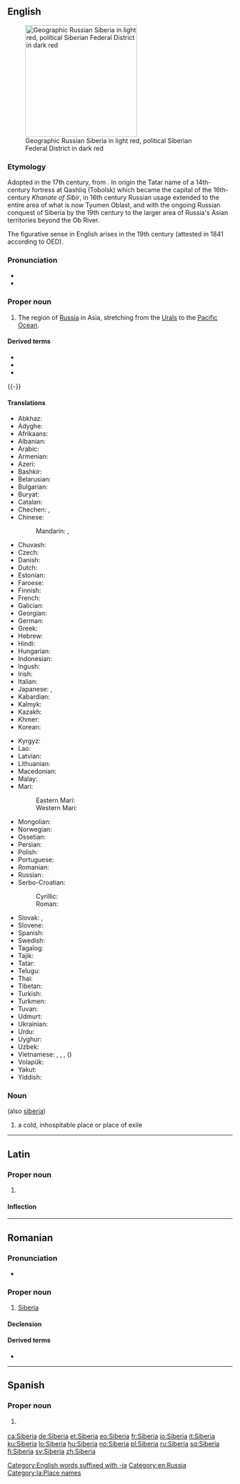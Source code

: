 {{also|siberià|Sibéria|Sibèria}}
==English==
{{wikipedia}}
[[Image:Siberia Federal Subjects.png|thumb|right|250px|Geographic Russian Siberia in light red, political Siberian Federal District in dark red]]

===Etymology===
Adopted in the 17th century, from {{etyl|ru|en}} {{m|ru|Сиби́рь}}.
In origin the Tatar name of a 14th-century fortress at Qashliq (Tobolsk) which became the capital of the 16th-century ''Khanate of Sibir'', in 16th century Russian usage extended to the entire area of what is now Tyumen Oblast, and with the ongoing Russian conquest of Siberia by the 19th century to the larger area of Russia's Asian territories beyond the Ob River.

The figurative sense in English arises in the 19th century (attested in 1841 according to OED).

===Pronunciation===
* {{IPA|saɪˈbɪəɹɪə|lang=en}}
* {{rhymes|ɪəriə|lang=en}}

===Proper noun===
{{en-proper noun}}

# The region of [[Russia]] in Asia, stretching from the [[Urals]] to the [[Pacific Ocean]].

====Derived terms====
* {{l|en|Siberian}}
* {{l|en|Siberian husky}}
* {{l|en|Siberian squirrel}}

{{-}}

====Translations====
{{trans-top|region of Russia}}
* Abkhaz: {{t|ab|Сбыр|sc=Cyrl}}
* Adyghe: {{t|ady|Сыбыр}}
* Afrikaans: {{t|af|Siberië}}
* Albanian: {{t+|sq|Siberia|f}}
* Arabic: {{t|ar|سِيبِيرِيَا|f}}
* Armenian: {{t|hy|Սիբիր|sc=Armn}}
* Azeri: {{t|az|Sibir}}
* Bashkir: {{t|ba|Себер}}
* Belarusian: {{t|be|Сібі́р|f|sc=Cyrl}}
* Bulgarian: {{t|bg|Сиби́р|f|sc=Cyrl}}
* Buryat: {{t|bua|Шэбэр}}
* Catalan: {{t|ca|Sibèria|f}}
* Chechen: {{t|ce|Сибаре}}, {{t|ce|Сибрех}}
* Chinese:
*: Mandarin: {{t+|cmn|西伯利亞|sc=Hani}}, {{t+|cmn|西伯利亚|tr=Xībólìyà|sc=Hani}}
* Chuvash: {{t|cv|Çӗпӗр|sc=Cyrl}}
* Czech: {{t+|cs|Sibiř|f}}
* Danish: {{t|da|Sibirien}}
* Dutch: {{t+|nl|Siberië|n}}
* Estonian: {{t|et|Siber}}
* Faroese: {{t|fo|Sibiria}}
* Finnish: {{t+|fi|Siperia}}
* French: {{t+|fr|Sibérie|f}}
* Galician: {{t|gl|Siberia}}
* Georgian: {{t|ka|ციმბირი|sc=Geor}}
* German: {{t+|de|Sibirien|n}}
* Greek: {{t+|el|Σιβηρία|f|sc=Grek}}
* Hebrew: {{t|he|סיביר|tr=sibir|sc=Hebr}}
* Hindi: {{t|hi|साइबेरिया|tr=sā'iberiyā|sc=Deva}}
* Hungarian: {{t+|hu|Szibéria}}
* Indonesian: {{t|id|Siberia}}
* Ingush: {{t|inh|Сибарегӏе}}
* Irish: {{t|ga|Sibéir|f|alt=An tSibéir}}
* Italian: {{t+|it|Siberia|f}}
* Japanese: {{t|ja|シベリア|tr=Shiberia}}, {{qualifier|dated}} {{t|ja|西比利亜|sc=Jpan}}
* Kabardian: {{t|kbd|Сыбыр}}
* Kalmyk: {{t|xal|Сивр}}
* Kazakh: {{t|kk|Сібір|sc=Cyrl}}
* Khmer: {{t|km|ស៊ីបេរី​|tr=siibeerii|sc=Khmr}}
* Korean: {{t|ko|^시베리아|sc=Hang}}
{{trans-mid}}
* Kyrgyz: {{t|ky|Сибирь|sc=Cyrl}}
* Lao: {{t|lo|ຊີເບຣີ|sc=Laoo}}
* Latvian: {{t|lv|Sibīrija|f}}
* Lithuanian: {{t|lt|Sibiras|m}}
* Macedonian: {{t|mk|Сибир|m|sc=Cyrl}}
* Malay: {{t|ms|Siberia}}
* Mari:
*: Eastern Mari: {{t|chm|Сивыр}}
*: Western Mari: {{t|mrj|Сӹвӹр}}
* Mongolian: {{t|mn|Сибирь|sc=Cyrl}}
* Norwegian: {{t|no|Sibir}}
* Ossetian: {{t|os|Сыбыр|sc=Cyrl}}
* Persian: {{t+|fa|سیبری|tr=sibri|sc=fa-Arab}}
* Polish: {{t+|pl|Syberia|f}}
* Portuguese: {{t|pt|Sibéria|f}}
* Romanian: {{t|ro|Siberia|f}}
* Russian: {{t+|ru|Сиби́рь|f}}
* Serbo-Croatian:
*: Cyrillic: {{t|sh|Сибир|m|sc=Cyrl}}
*: Roman: {{t+|sh|Sibir|m}}
* Slovak: {{t+|sk|Sibír|f}}, {{t|sk|Sibíria|f}} {{qualifier|rare}}
* Slovene: {{t+|sl|Sibírija|f}}
* Spanish: {{t|es|Siberia|f}}
* Swedish: {{t+|sv|Sibirien|c}}
* Tagalog: {{t|tl|Siberia}}
* Tajik: {{t|tg|Сибир|sc=Cyrl}}
* Tatar: {{t|tt|Себер|sc=Cyrl}}
* Telugu: {{t|te|సైబేరియా}}
* Thai: {{t|th|ไซบีเรีย|tr=saibeeria|sc=Thai}}
* Tibetan: {{t|bo|སེ་པོ་རི་ཡ|alt=སེ་པོ་རི་ཡ།|sc=Tibt}}
* Turkish: {{t|tr|Sibirya}}
* Turkmen: {{t|tk|Sibir}}
* Tuvan: {{t-needed|tyv}}
* Udmurt: {{t|udm|Сибыр}}
* Ukrainian: {{t|uk|Сибі́р|f|sc=Cyrl}}
* Urdu: {{t|ur|سائبیریا|tr=sā'iberiyā|sc=ur-Arab}}
* Uyghur: {{t|ug|سىبىرىيە|sc=ug-Arab}}
* Uzbek: {{t|uz|Sibir}}
* Vietnamese: {{t|vi|Xibia}}, {{t|vi|Siberi}}, {{t|vi|Siberia}}, {{t|vi|Tây Bá Lợi Á}} ({{t|vi|西伯利亞}})
* Volapük: {{t+|vo|Sibirän}}
* Yakut: {{t|sah|Сибиир|sc=Cyrl}}
* Yiddish: {{t|yi|סיביר|sc=Hebr}}
{{trans-bottom}}

===Noun===
{{en-noun}} (also [[siberia]])

# {{lb|en|figuratively}} a cold, inhospitable place or place of exile

[[Category:English words suffixed with -ia]]
[[Category:en:Russia]]

----

==Latin==
{{wikipedia|lang=la}}

===Proper noun===
{{la-proper noun|Siberia|Siberiae|f|first}}

# {{lb|la|New Latin}} {{l|en|Siberia}}

====Inflection====
{{la-decl-1st|loc=1|num=sg|Siberi}}

[[Category:la:Place names]]

----

==Romanian==

===Pronunciation===
* {{IPA|[siˈbe.ri.a]|lang=ro}}

===Proper noun===
{{head|ro|proper noun|g=f}}

# [[#English|Siberia]]

====Declension====
{{ro-country|gend=f|Siberiei}}

====Derived terms====
* {{l|ro|siberian}}

----

==Spanish==
{{wikipedia|lang=es}}

===Proper noun===
{{es-proper noun|f}}

# {{l|en|Siberia}} {{gloss|region of Russia}}

[[ca:Siberia]]
[[de:Siberia]]
[[et:Siberia]]
[[eo:Siberia]]
[[fr:Siberia]]
[[io:Siberia]]
[[it:Siberia]]
[[ku:Siberia]]
[[lo:Siberia]]
[[hu:Siberia]]
[[no:Siberia]]
[[pl:Siberia]]
[[ru:Siberia]]
[[sq:Siberia]]
[[fi:Siberia]]
[[sv:Siberia]]
[[zh:Siberia]]